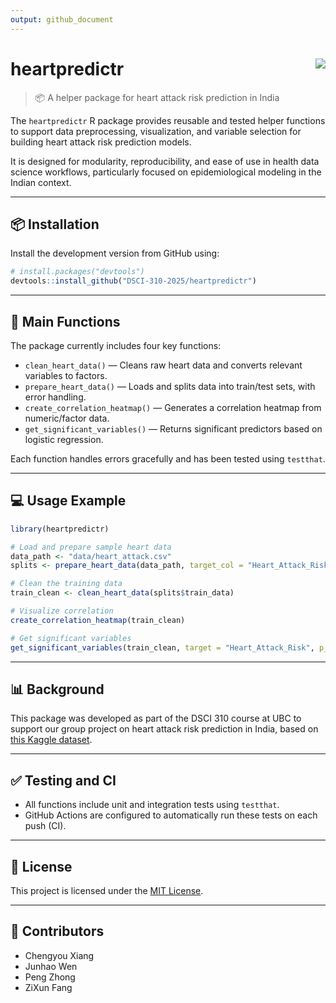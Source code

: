 ```yaml
---
output: github_document
---
```


# heartpredictr <img src="https://img.shields.io/badge/version-0.0.0.9000-blue" align="right" />

> 📦 A helper package for heart attack risk prediction in India

The `heartpredictr` R package provides reusable and tested helper functions to support data preprocessing, visualization, and variable selection for building heart attack risk prediction models.

It is designed for modularity, reproducibility, and ease of use in health data science workflows, particularly focused on epidemiological modeling in the Indian context.

---

## 📦 Installation

Install the development version from GitHub using:

```r
# install.packages("devtools")
devtools::install_github("DSCI-310-2025/heartpredictr")
```

---

## 🔧 Main Functions

The package currently includes four key functions:

- `clean_heart_data()` — Cleans raw heart data and converts relevant variables to factors.
- `prepare_heart_data()` — Loads and splits data into train/test sets, with error handling.
- `create_correlation_heatmap()` — Generates a correlation heatmap from numeric/factor data.
- `get_significant_variables()` — Returns significant predictors based on logistic regression.

Each function handles errors gracefully and has been tested using `testthat`.

---

## 💻 Usage Example

```r
library(heartpredictr)

# Load and prepare sample heart data
data_path <- "data/heart_attack.csv"
splits <- prepare_heart_data(data_path, target_col = "Heart_Attack_Risk", train_ratio = 0.7)

# Clean the training data
train_clean <- clean_heart_data(splits$train_data)

# Visualize correlation
create_correlation_heatmap(train_clean)

# Get significant variables
get_significant_variables(train_clean, target = "Heart_Attack_Risk", p_thresh = 0.05)
```

---

## 📊 Background

This package was developed as part of the DSCI 310 course at UBC to support our group project on heart attack risk prediction in India, based on [this Kaggle dataset](https://www.kaggle.com/datasets/ankushpanday2/heart-attack-risk-and-prediction-dataset-in-india).

---

## ✅ Testing and CI

- All functions include unit and integration tests using `testthat`.
- GitHub Actions are configured to automatically run these tests on each push (CI).

---

## 📄 License

This project is licensed under the [MIT License](LICENSE.md).

---

## 🙌 Contributors

- Chengyou Xiang  
- Junhao Wen  
- Peng Zhong  
- ZiXun Fang

